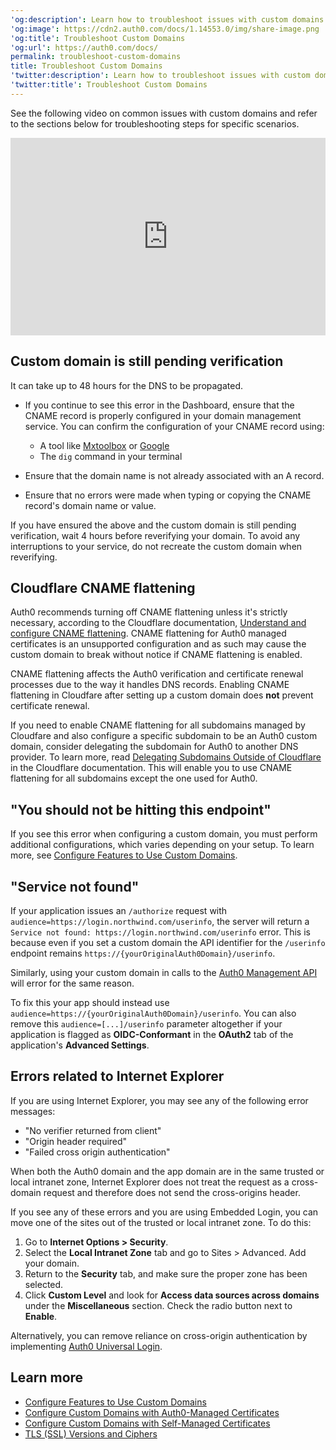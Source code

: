---
'og:description': Learn how to troubleshoot issues with custom domains.
'og:image': https://cdn2.auth0.com/docs/1.14553.0/img/share-image.png
'og:title': Troubleshoot Custom Domains
'og:url': https://auth0.com/docs/
permalink: troubleshoot-custom-domains
title: Troubleshoot Custom Domains
'twitter:description': Learn how to troubleshoot issues with custom domains.
'twitter:title': Troubleshoot Custom Domains
---
See the following video on common issues with <Tooltip tip="Custom Domain: Third-party domain with a specialized, or vanity, name." cta="View Glossary" href="/docs/glossary?term=custom+domains">custom domains</Tooltip> and refer to the sections below for troubleshooting steps for specific scenarios.

<iframe width="100%" height="316" src="https://www.youtube.com/embed/f6fkOkS1RFA" title="Custom Domain Issues" frameborder="0" allow="accelerometer; autoplay; clipboard-write; encrypted-media; gyroscope; picture-in-picture; web-share" referrerpolicy="strict-origin-when-cross-origin" allowfullscreen></iframe>

## Custom domain is still pending verification

It can take up to 48 hours for the DNS to be propagated.

* If you continue to see this error in the Dashboard, ensure that the CNAME record is properly configured in your domain management service. You can confirm the configuration of your CNAME record using:

  + A tool like [Mxtoolbox](https://mxtoolbox.com/DNSLookup.aspx) or [Google](https://dns.google.com)
  + The `dig` command in your terminal
* Ensure that the domain name is not already associated with an A record.
* Ensure that no errors were made when typing or copying the CNAME record's domain name or value.

If you have ensured the above and the custom domain is still pending verification, wait 4 hours before reverifying your domain. To avoid any interruptions to your service, do not recreate the custom domain when reverifying.

## Cloudflare CNAME flattening

<Callout icon="file-lines" color="#0EA5E9" iconType="regular">

Auth0 recommends turning off CNAME flattening unless it's strictly necessary, according to the Cloudflare documentation, [Understand and configure CNAME flattening](https://support.cloudflare.com/hc/en-us/articles/200169056-Understand-and-configure-CNAME-Flattening). CNAME flattening for Auth0 managed certificates is an unsupported configuration and as such may cause the custom domain to break without notice if CNAME flattening is enabled.

</Callout>

CNAME flattening affects the Auth0 verification and certificate renewal processes due to the way it handles DNS records. Enabling CNAME flattening in Cloudfare after setting up a custom domain does **not** prevent certificate renewal.

If you need to enable CNAME flattening for all subdomains managed by Cloudfare and also configure a specific subdomain to be an Auth0 custom domain, consider delegating the subdomain for Auth0 to another DNS provider. To learn more, read [Delegating Subdomains Outside of Cloudflare](https://support.cloudflare.com/hc/en-us/articles/360021357131-Delegating-Subdomains-Outside-of-Cloudflare) in the Cloudflare documentation. This will enable you to use CNAME flattening for all subdomains except the one used for Auth0.

## "You should not be hitting this endpoint"

If you see this error when configuring a custom domain, you must perform additional configurations, which varies depending on your setup. To learn more, see [Configure Features to Use Custom Domains](/docs/customize/custom-domains/configure-features-to-use-custom-domains).

## "Service not found"

If your application issues an `/authorize` request with `audience=https://login.northwind.com/userinfo`, the server will return a `Service not found: https://login.northwind.com/userinfo` error. This is because even if you set a custom domain the API identifier for the `/userinfo` endpoint remains `https://{yourOriginalAuth0Domain}/userinfo`.

Similarly, using your custom domain in calls to the [Auth0 Management API](https://auth0.com/docs/api/management/v2) will error for the same reason.

To fix this your app should instead use `audience=https://{yourOriginalAuth0Domain}/userinfo`. You can also remove this `audience=[...]/userinfo` parameter altogether if your application is flagged as **OIDC-Conformant** in the **OAuth2** tab of the application's **Advanced Settings**.

## Errors related to Internet Explorer

If you are using Internet Explorer, you may see any of the following error messages:

* "No verifier returned from client"
* "Origin header required"
* "Failed cross origin authentication"

When both the Auth0 domain and the app domain are in the same trusted or local intranet zone, Internet Explorer does not treat the request as a cross-domain request and therefore does not send the cross-origins header.

If you see any of these errors and you are using Embedded Login, you can move one of the sites out of the trusted or local intranet zone. To do this:

1. Go to **Internet Options > Security**.
2. Select the **Local Intranet Zone** tab and go to Sites > Advanced. Add your domain.
3. Return to the **Security** tab, and make sure the proper zone has been selected.
4. Click **Custom Level** and look for **Access data sources across domains** under the **Miscellaneous** section. Check the radio button next to **Enable**.

Alternatively, you can remove reliance on cross-origin authentication by implementing [Auth0 Universal Login](/docs/authenticate/login/auth0-universal-login).

## Learn more

* [Configure Features to Use Custom Domains](/docs/customize/custom-domains/configure-features-to-use-custom-domains)
* [Configure Custom Domains with Auth0-Managed Certificates](/docs/customize/custom-domains/auth0-managed-certificates)
* [Configure Custom Domains with Self-Managed Certificates](/docs/customize/custom-domains/self-managed-certificates)
* [TLS (SSL) Versions and Ciphers](/docs/customize/custom-domains/self-managed-certificates/tls-ssl)